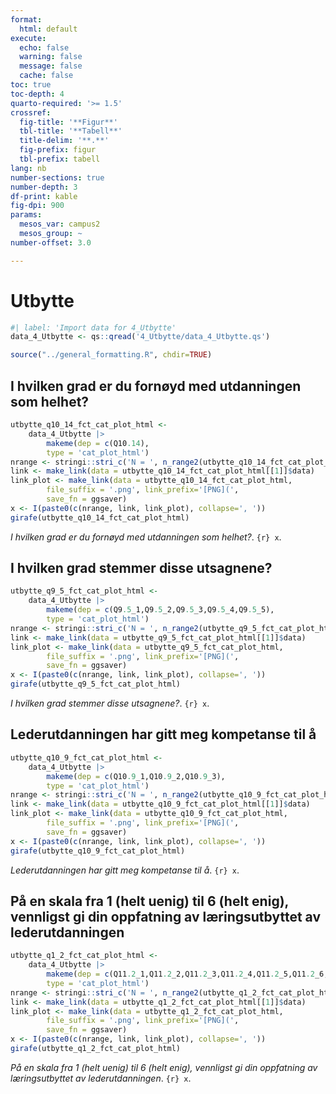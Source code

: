 ```yaml
---
format:
  html: default
execute:
  echo: false
  warning: false
  message: false
  cache: false
toc: true
toc-depth: 4
quarto-required: '>= 1.5'
crossref:
  fig-title: '**Figur**'
  tbl-title: '**Tabell**'
  title-delim: '**.**'
  fig-prefix: figur
  tbl-prefix: tabell
lang: nb
number-sections: true
number-depth: 3
df-print: kable
fig-dpi: 900
params:
  mesos_var: campus2
  mesos_group: ~
number-offset: 3.0

---
```

# Utbytte
```r
#| label: 'Import data for 4_Utbytte'
data_4_Utbytte <- qs::qread('4_Utbytte/data_4_Utbytte.qs')
```
```r
source("../general_formatting.R", chdir=TRUE)
```

## I hvilken grad er du fornøyd med utdanningen som helhet?{#sec-I-hvilken-grad-er-du-fornoyd-med-utdanningen-som-helhet--28}


::: {#fig-utbytte-q10-14-fct-cat-plot-html}

```r
utbytte_q10_14_fct_cat_plot_html <-
	data_4_Utbytte |>
		makeme(dep = c(Q10.14),
		type = 'cat_plot_html')
nrange <- stringi::stri_c('N = ', n_range2(utbytte_q10_14_fct_cat_plot_html[[1]]))
link <- make_link(data = utbytte_q10_14_fct_cat_plot_html[[1]]$data)
link_plot <- make_link(data = utbytte_q10_14_fct_cat_plot_html,
		file_suffix = '.png', link_prefix='[PNG](',
		save_fn = ggsaver)
x <- I(paste0(c(nrange, link, link_plot), collapse=', '))
girafe(utbytte_q10_14_fct_cat_plot_html)
```

_I hvilken grad er du fornøyd med utdanningen som helhet?_. `{r} x`.

:::


## I hvilken grad stemmer disse utsagnene?{#sec-I-hvilken-grad-stemmer-disse-utsagnene--15}


::: {#fig-utbytte-q9-5-fct-cat-plot-html}

```r
utbytte_q9_5_fct_cat_plot_html <-
	data_4_Utbytte |>
		makeme(dep = c(Q9.5_1,Q9.5_2,Q9.5_3,Q9.5_4,Q9.5_5),
		type = 'cat_plot_html')
nrange <- stringi::stri_c('N = ', n_range2(utbytte_q9_5_fct_cat_plot_html[[1]]))
link <- make_link(data = utbytte_q9_5_fct_cat_plot_html[[1]]$data)
link_plot <- make_link(data = utbytte_q9_5_fct_cat_plot_html,
		file_suffix = '.png', link_prefix='[PNG](',
		save_fn = ggsaver)
x <- I(paste0(c(nrange, link, link_plot), collapse=', '))
girafe(utbytte_q9_5_fct_cat_plot_html)
```

_I hvilken grad stemmer disse utsagnene?_. `{r} x`.

:::


## Lederutdanningen har gitt meg kompetanse til å{#sec-Lederutdanningen-har-gitt-meg-kompetanse-til-a-52}


::: {#fig-utbytte-q10-9-fct-cat-plot-html}

```r
utbytte_q10_9_fct_cat_plot_html <-
	data_4_Utbytte |>
		makeme(dep = c(Q10.9_1,Q10.9_2,Q10.9_3),
		type = 'cat_plot_html')
nrange <- stringi::stri_c('N = ', n_range2(utbytte_q10_9_fct_cat_plot_html[[1]]))
link <- make_link(data = utbytte_q10_9_fct_cat_plot_html[[1]]$data)
link_plot <- make_link(data = utbytte_q10_9_fct_cat_plot_html,
		file_suffix = '.png', link_prefix='[PNG](',
		save_fn = ggsaver)
x <- I(paste0(c(nrange, link, link_plot), collapse=', '))
girafe(utbytte_q10_9_fct_cat_plot_html)
```

_Lederutdanningen har gitt meg kompetanse til å_. `{r} x`.

:::


## På en skala fra 1 (helt uenig) til 6 (helt enig), vennligst gi din oppfatning av læringsutbyttet av lederutdanningen{#sec-Pa-en-skala-fra-1-helt-uenig-til-6-helt-enig-vennligst-gi-din-oppfatning-av-laringsutbyttet-av-lederutdanningen-92}


::: {#fig-utbytte-q1-2-fct-cat-plot-html}

```r
utbytte_q1_2_fct_cat_plot_html <-
	data_4_Utbytte |>
		makeme(dep = c(Q11.2_1,Q11.2_2,Q11.2_3,Q11.2_4,Q11.2_5,Q11.2_6,Q11.2_7,Q11.2_8),
		type = 'cat_plot_html')
nrange <- stringi::stri_c('N = ', n_range2(utbytte_q1_2_fct_cat_plot_html[[1]]))
link <- make_link(data = utbytte_q1_2_fct_cat_plot_html[[1]]$data)
link_plot <- make_link(data = utbytte_q1_2_fct_cat_plot_html,
		file_suffix = '.png', link_prefix='[PNG](',
		save_fn = ggsaver)
x <- I(paste0(c(nrange, link, link_plot), collapse=', '))
girafe(utbytte_q1_2_fct_cat_plot_html)
```

_På en skala fra 1 (helt uenig) til 6 (helt enig), vennligst gi din oppfatning av læringsutbyttet av lederutdanningen_. `{r} x`.

:::
